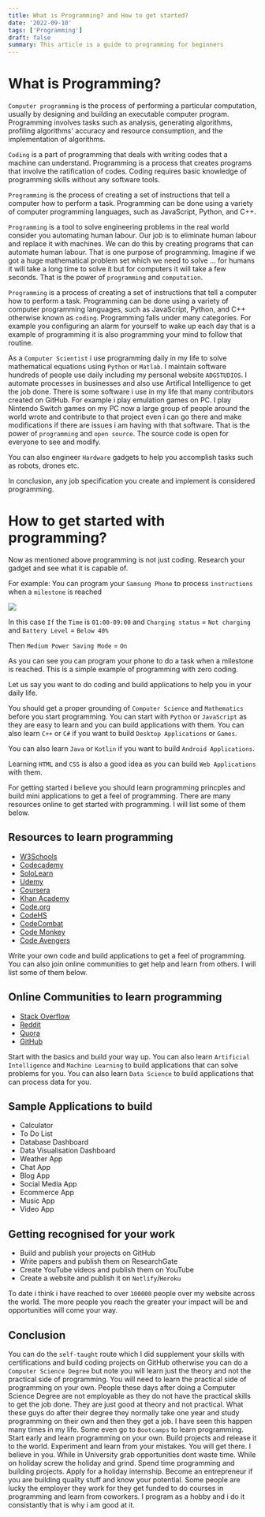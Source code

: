 ```yaml
---
title: What is Programming? and How to get started?
date: '2022-09-10'
tags: ['Programming']
draft: false
summary: This article is a guide to programming for beginners
---
```


# What is Programming?

`Computer programming` is the process of performing a particular computation, usually by designing and building an executable computer program. Programming involves tasks such as analysis, generating algorithms, profiling algorithms' accuracy and resource consumption, and the implementation of algorithms. 

`Coding` is a part of programming that deals with writing codes that a machine can understand. Programming is a process that creates programs that involve the ratification of codes. Coding requires basic knowledge of programming skills without any software tools.

`Programming` is the process of creating a set of instructions that tell a computer how to perform a task. Programming can be done using a variety of computer programming languages, such as JavaScript, Python, and C++.

`Programming` is a tool to solve engineering problems in the real world consider you automating human labour. Our job is to eliminate human labour and replace it with machines. We can do this by creating programs that can automate human labour. That is one purpose of programming. Imagine if we got a huge mathematical problem set which we need to solve ... for humans it will take a long time to solve it but for computers it will take a few seconds. That is the power of `programming` and `computation`.

`Programming` is a process of creating a set of instructions that tell a computer how to perform a task. Programming can be done using a variety of computer programming languages, such as JavaScript, Python, and C++ otherwise known as `coding`. Programming falls under many categories. For example you configuring an alarm for yourself to wake up each day that is a example of programming it is also programming your mind to follow that routine.

As a `Computer Scientist` i use programming daily in my life to solve mathematical equations using `Python` or `Matlab`. I maintain software hundreds of people use daily including my personal website `ADGSTUDIOS`. I automate processes in businesses and also use Artifical Intelligence to get the job done.
There is some software i use in my life that many contributors created on GitHub. For example i play emulation games on PC. I play Nintendo Switch games on my PC now a large group of people around the world wrote and contribute to that project even i can go there and make modifications if there are issues i am having with that software. That is the power of `programming` and `open source`. The source code is open for everyone to see and modify.

You can also engineer `Hardware` gadgets to help you accomplish tasks such as robots, drones etc.

In conclusion, any job specification you create and implement is considered programming.

# How to get started with programming?
Now as mentioned above programming is not just coding. Research your gadget and see what it is capable of.

For example: You can program your `Samsung Phone` to process `instructions` when a `milestone` is reached

![](/static/img/Bixby-Routines-stitched_3.webp)

In this case `If` the `Time` is `01:00-09:00` and `Charging status` = `Not charging` and `Battery Level` = `Below 40%`

Then
`Medium Power Saving Mode` = `On`

As you can see you can program your phone to do a task when a milestone is reached. This is a simple example of programming with zero coding.

Let us say you want to do coding and build applications to help you in your daily life.

You should get a proper grounding of `Computer Science` and `Mathematics` before you start programming. You can start with `Python` or `JavaScript` as they are easy to learn and you can build applications with them. You can also learn `C++` or `C#` if you want to build `Desktop Applications` or `Games`.

You can also learn `Java` or `Kotlin` if you want to build `Android Applications`.

Learning `HTML` and `CSS` is also a good idea as you can build `Web Applications` with them.

For getting started i believe you should learn programming princples and build mini applications to get a feel of programming. There are many resources online to get started with programming. I will list some of them below.

## Resources to learn programming
- [W3Schools](https://www.w3schools.com/)
- [Codecademy](https://www.codecademy.com/learn/learn-python)
- [SoloLearn](https://www.sololearn.com/)
- [Udemy](https://www.udemy.com/)
- [Coursera](https://www.coursera.org/)
- [Khan Academy](https://www.khanacademy.org/)
- [Code.org](https://code.org/)
- [CodeHS](https://codehs.com/)
- [CodeCombat](https://codecombat.com/)
- [Code Monkey](https://www.playcodemonkey.com/)
- [Code Avengers](https://www.codeavengers.com/)

Write your own code and build applications to get a feel of programming. You can also join online communities to get help and learn from others. I will list some of them below.

## Online Communities to learn programming
- [Stack Overflow](https://stackoverflow.com/)
- [Reddit](https://www.reddit.com/)
- [Quora](https://www.quora.com/)
- [GitHub](https://github.com/)

Start with the basics and build your way up. You can also learn `Artificial Intelligence` and `Machine Learning` to build applications that can solve problems for you. You can also learn `Data Science` to build applications that can process data for you.

## Sample Applications to build
- Calculator
- To Do List
- Database Dashboard
- Data Visualisation Dashboard
- Weather App
- Chat App
- Blog App
- Social Media App
- Ecommerce App
- Music App
- Video App

## Getting recognised for your work
- Build and publish your projects on GitHub
- Write papers and publish them on ResearchGate
- Create YouTube videos and publish them on YouTube
- Create a website and publish it on `Netlify`/`Heroku`

To date i think i have reached to over `100000` people over my website across the world.
The more people you reach the greater your impact will be and opportunities will come your way.

## Conclusion
You can do the `self-taught` route which I did supplement your skills with certifications and build coding projects on GitHub otherwise you can do a `Computer Science Degree` but note you will learn just the theory and not the practical side of programming. You will need to learn the practical side of programming on your own. People these days after doing a Computer Science Degree are not employable as they do not have the practical skills to get the job done. They are just good at theory and not practical. What these guys do after their degree they normally take one year and study programming on their own and then they get a job. I have seen this happen many times in my life. Some even go to `Bootcamps` to learn programming. Start early and learn programming on your own. Build projects and release it to the world. Experiment and learn from your mistakes. You will get there. I believe in you. While in University grab opportunities dont waste time.
While on holiday screw the holiday and grind. Spend time programming and building projects. Apply for a holiday internship. Become an entrepreneur if you are building quality stuff and know your potential. Some people are lucky the employer they work for they get funded to do courses in programming and learn from coworkers. I program as a hobby and i do it consistantly that is why i am good at it. 